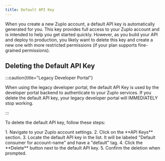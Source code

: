 ```yaml
---
title: Default API Key
---
```


When you create a new Zuplo account, a default API key is automatically
generated for you. This key provides full access to your Zuplo account and is
intended to help you get started quickly. However, as you build your API and
deploy to production, you likely want to delete this key and create a new one
with more restricted permissions (if your plan supports fine-grained
permissions).

## Deleting the Default API Key

:::caution{title="Legacy Developer Portal"}

When using the legacy developer portal, the default API Key is used by the
developer portal backend to authenticate to your Zuplo services. If you delete
the default API key, your legacy developer portal will IMMEDIATELY stop working.

:::

To delete the default API key, follow these steps:

<Stepper>
  1. Navigate to your Zuplo account settings. 2. Click on the **API Keys**
  section. 3. Locate the default API key in the list. It will be labeled
  "Default consumer for account-name" and have a "default" tag. 4. Click the
  **Delete** button next to the default API key. 5. Confirm the deletion when
  prompted.
</Stepper>
